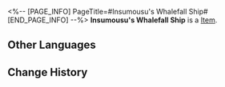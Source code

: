 <%-- [PAGE_INFO]
PageTitle=#Insumousu's Whalefall Ship#
[END_PAGE_INFO] --%>
{{Item Infobox
|id          = 43105
|image       = Item Insumousu's Whalefall Ship.png
|type        = 
|invCategory = Relics
|rarity      = 3
|effect      = 
|description = The plane encapsulates the Insumousu Autonomous Region of Thalassa. The Xianzhou Daiyu had crashed here, inspiring the civilization of Insumousu.
|source1     = [[Simulated Universe]]: World 7 - Immersion Device Redemption
}}
'''Insumousu's Whalefall Ship''' is a [[Item]].

==Other Languages==
{{Other Languages
|en   = Insumousu's Whalefall Ship
|zhs  = 伊须磨洲的残船鲸落
|zht  = 伊須磨洲的殘船鯨落
|ja   = 伊須磨州の沈没遺跡
|ko   = 인스머스의 고래 낙하선
|es   = Barco ballenero de Insumousu
|fr   = Vaisseau Chute de baleine d'Insumousu
|ru   = Падение кита на Инсумосу
|th   = Insumousu's Whalefall Ship
|vi   = Tàu Cá Voi Insumousu
|de   = Walfänger von Insumousu
|id   = Insumousu's Whalefall Ship
|pt   = Nave Insumousuita Queda-da-Baleia
}}

==Change History==
{{Change History|1.2}}